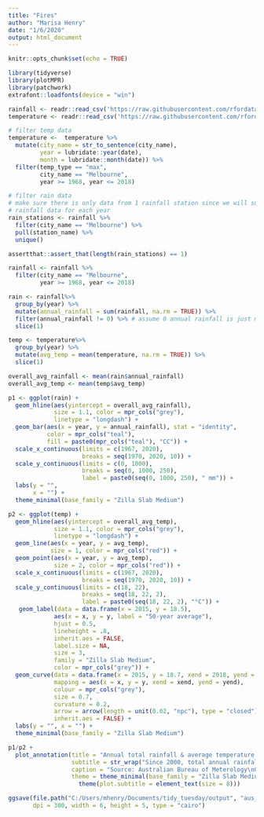 ```yaml
---
title: "Fires"
author: "Marisa Henry"
date: "1/6/2020"
output: html_document
---
```


```r
knitr::opts_chunk$set(echo = TRUE)

library(tidyverse)
library(plotMPR)
library(patchwork)
extrafont::loadfonts(device = "win")

rainfall <- readr::read_csv('https://raw.githubusercontent.com/rfordatascience/tidytuesday/master/data/2020/2020-01-07/rainfall.csv')
temperature <- readr::read_csv('https://raw.githubusercontent.com/rfordatascience/tidytuesday/master/data/2020/2020-01-07/temperature.csv')
```

```r
# filter temp data 
temperature <-  temperature %>% 
  mutate(city_name = str_to_sentence(city_name), 
         year = lubridate::year(date), 
         month = lubridate::month(date)) %>%
  filter(temp_type == "max", 
         city_name == "Melbourne",
         year >= 1968, year <= 2018) 

# filter rain data
# make sure there is only data from 1 rainfall station since we will sum
# rainfall data for each year
rain_stations <- rainfall %>% 
  filter(city_name == "Melbourne") %>% 
  pull(station_name) %>% 
  unique()

assertthat::assert_that(length(rain_stations) == 1)

rainfall <- rainfall %>% 
  filter(city_name == "Melbourne", 
         year >= 1968, year <= 2018)
```

```r
rain <- rainfall%>%
  group_by(year) %>%
  mutate(annual_rainfall = sum(rainfall, na.rm = TRUE)) %>%
  filter(annual_rainfall != 0) %>% # assume 0 annual rainfall is just missing data
  slice(1) 

temp <- temperature%>%
  group_by(year) %>%
  mutate(avg_temp = mean(temperature, na.rm = TRUE)) %>%
  slice(1) 

overall_avg_rainfall <- mean(rain$annual_rainfall)
overall_avg_temp <- mean(temp$avg_temp)
```

```r
p1 <- ggplot(rain) +
  geom_hline(aes(yintercept = overall_avg_rainfall), 
             size = 1.1, color = mpr_cols("grey"), 
             linetype = "longdash") +
  geom_bar(aes(x = year, y = annual_rainfall), stat = "identity", 
           color = mpr_cols("teal"), 
           fill = paste0(mpr_cols("teal"), "CC")) +
  scale_x_continuous(limits = c(1967, 2020), 
                     breaks = seq(1970, 2020, 10)) +
  scale_y_continuous(limits = c(0, 1000), 
                     breaks = seq(0, 1000, 250), 
                     label = paste0(seq(0, 1000, 250), " mm")) +
  labs(y = "",
       x = "") + 
  theme_minimal(base_family = "Zilla Slab Medium") 

p2 <- ggplot(temp) +
  geom_hline(aes(yintercept = overall_avg_temp), 
             size = 1.1, color = mpr_cols("grey"), 
             linetype = "longdash") +
  geom_line(aes(x = year, y = avg_temp), 
            size = 1, color = mpr_cols("red")) +
  geom_point(aes(x = year, y = avg_temp),
             size = 2, color = mpr_cols("red")) +
  scale_x_continuous(limits = c(1967, 2020), 
                     breaks = seq(1970, 2020, 10)) +
  scale_y_continuous(limits = c(18, 22), 
                     breaks = seq(18, 22, 2), 
                     label = paste0(seq(18, 22, 2), "°C")) +
   geom_label(data = data.frame(x = 2015, y = 18.5),
             aes(x = x, y = y, label = "50-year average"), 
             hjust = 0.5, 
             lineheight = .8, 
             inherit.aes = FALSE, 
             label.size = NA,
             size = 3, 
             family = "Zilla Slab Medium", 
             color = mpr_cols("grey")) + 
  geom_curve(data = data.frame(x = 2015, y = 18.7, xend = 2018, yend = 19.7),
             mapping = aes(x = x, y = y, xend = xend, yend = yend),
             colour = mpr_cols("grey"),
             size = 0.7,
             curvature = 0.2,
             arrow = arrow(length = unit(0.02, "npc"), type = "closed"),
             inherit.aes = FALSE) + 
  labs(y = "", x = "") + 
  theme_minimal(base_family = "Zilla Slab Medium") 

p1/p2 + 
  plot_annotation(title = "Annual total rainfall & average temperature in Melbourne", 
                  subtitle = str_wrap("Since 2000, total annual rainfall in Melbourne has fallen below average, while average annual maximum temperatures have risen above average. These shifting climatic conditions have exacerabeted bushfires in the area.", 115),
                  caption = "Source: Australian Bureau of Meterology\nGraphic: @marisalyn", 
                  theme = theme_minimal(base_family = "Zilla Slab Medium") + 
                    theme(plot.subtitle = element_text(size = 8)))

ggsave(file.path("C:/Users/mhenry/Documents/tidy_tuesday/output", "aus_20200110.png"), 
       dpi = 300, width = 6, height = 5, type = "cairo")
```



